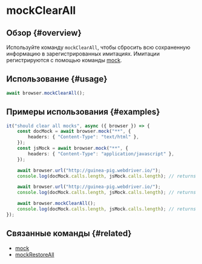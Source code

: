 # mockClearAll

## Обзор {#overview}

Используйте команду `mockClearAll`, чтобы сбросить всю сохраненную информацию в зарегистрированных имитациях. Имитации регистрируются с помощью команды [mock][mock].

## Использование {#usage}

```typescript
await browser.mockClearAll();
```

## Примеры использования {#examples}

```typescript
it("should clear all mocks", async ({ browser }) => {
    const docMock = await browser.mock("**", {
        headers: { "Content-Type": "text/html" },
    });
    const jsMock = await browser.mock("**", {
        headers: { "Content-Type": "application/javascript" },
    });

    await browser.url("http://guinea-pig.webdriver.io/");
    console.log(docMock.calls.length, jsMock.calls.length); // returns "1 4"

    await browser.url("http://guinea-pig.webdriver.io/");
    console.log(docMock.calls.length, jsMock.calls.length); // returns "2 4" (JavaScript comes from cache)

    await browser.mockClearAll();
    console.log(docMock.calls.length, jsMock.calls.length); // returns "0 0"
});
```

## Связанные команды {#related}

-   [mock][mock]
-   [mockRestoreAll](./mockRestoreAll)

[mock]: ./mock
